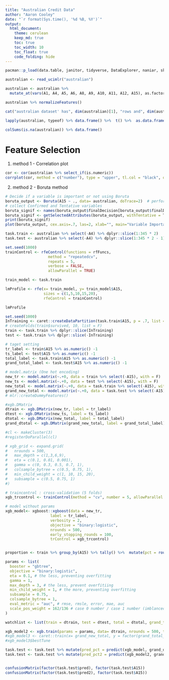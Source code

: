 ---
title: "Australian Credit Data"
author: "Aaron Cooley"
date: "`r format(Sys.time(), '%d %B, %Y')`"
output:
  html_document:
    theme: cerulean
    keep_md: true
    toc: true
    toc_width: 10
    toc_float: true
    code_folding: hide
---

```{r setup, include=FALSE}
pacman::p_load(data.table, janitor, tidyverse, DataExplorer, naniar, skimr, plotly, corrplot, DT, gridExtra, ggrepel, stringi, lubridate, caret, xgboost, rattle, Boruta, doParallel, ucimlr, actools, mlr)
```


```{r pull_data}
australian <- read_ucimlr("australian")

australian <- australian %>% 
  mutate_at(vars(A1, A4, A5, A6, A8, A9, A10, A11, A12, A15), as.factor)

australian %>% normalizeFeatures()
```


```{r attr_data}
cat("australian dataset' has", dim(australian)[1], "rows and", dim(australian)[2], "columns.")
```

```{r summary_data}
lapply(australian, typeof) %>% data.frame() %>%  t() %>%  as.data.frame() 
```

```{r missing_table}
colSums(is.na(australian)) %>% data.frame()
```




# Feature Selection

1. method 1 - Correlation plot

```{r cor, eval=FALSE, include=TRUE}
cor <- cor(australian %>% select_if(is.numeric))
corrplot(cor, method = c("number"), type = "upper", tl.col = "black", order = c("hclust"), diag = T, angle = 45)
```

2. method 2 - Boruta method

```{r boruta, eval=FALSE, include=TRUE}
# Decide if a variable is important or not using Boruta
boruta_output <- Boruta(A15 ~ ., data= australian, doTrace=2)  # perform Boruta search
# collect Confirmed and Tentative variables
boruta_signif <- names(boruta_output$finalDecision[boruta_output$finalDecision %in% c("Confirmed", "Tentative")])  
boruta_signif <- getSelectedAttributes(boruta_output, withTentative = T)
print(boruta_signif)
plot(boruta_output, cex.axis=.7, las=2, xlab="", main="Variable Importance")  # plot variable importance
```

```{r make_task}
task.train <- australian %>% select(-A4) %>% dplyr::slice(1:345 * 2)
task.test <- australian %>% select(-A4) %>% dplyr::slice(1:345 * 2 - 1) 
```




```{r rfe}
set.seed(1000)
trainControl <- rfeControl(functions = rfFuncs,
                   method = "repeatedcv",
                   repeats = 5,
                   verbose = FALSE,
                   allowParallel = TRUE)

train_model <- task.train

lmProfile <- rfe(x= train_model, y= train_model$A15,
                 sizes = c(1,5,10,15,20),
                 rfeControl = trainControl)

lmProfile
```


```{r modeling_1}
set.seed(1000)
InTraining <- caret::createDataPartition(task.train$A15, p = .7, list = F)
# createFolds(train$survived, 10, list = F)
train <- task.train %>% dplyr::slice(InTraining)
test <- task.train %>% dplyr::slice(-InTraining)
```




```{r modeling_2}
# taget setting
tr_label <- train$A15 %>% as.numeric() -1
ts_label <- test$A15 %>% as.numeric() -1
total_label <- task.train$A15 %>% as.numeric() -1
grand_total_label <- task.test$A15 %>% as.numeric() -1

# model.matrix (One hot encoding)
new_tr <- model.matrix(~.+0, data = train %>% select(-A15), with = F)
new_ts <- model.matrix(~.+0, data = test %>% select(-A15), with = F)
new_total <- model.matrix(~.+0, data = task.train %>% select(-A15), with = F)
grand_new_total <- model.matrix(~.+0, data = task.test %>% select(-A15), with = F)
# mlr::createDummyFeatures()
```




```{r modeling_3}
#xgb.DMatrix
dtrain <- xgb.DMatrix(new_tr, label = tr_label)
dtest <- xgb.DMatrix(new_ts, label = ts_label)
dtotal <- xgb.DMatrix(new_total, label = total_label)
grand_dtotal <- xgb.DMatrix(grand_new_total, label = grand_total_label)

#cl <- makeCluster(3)
#registerDoParallel(cl)

# xgb_grid <- expand.grid(
#   nrounds = 500,
#   max_depth = c(1,3,6,9),
#   eta = c(0.1, 0.01, 0.001),
#   gamma = c(0, 0.3, 0.5, 0.7, 1),
#   colsample_bytree = c(0.5, 0.75, 1),
#   min_child_weight = c(1, 10, 15, 20),
#   subsample = c(0.5, 0.75, 1)
#)
```

```{r modeling_4, eval=FALSE, include=TRUE}
# traincontrol : cross-validation (5 folds)
xgb_trcontrol <- trainControl(method = "cv", number = 5, allowParallel = TRUE)

# model without params
xgb_model<- xgboost::xgboost(data = new_tr, 
                    label = tr_label,
                    verbosity = 2, 
                    objective = "binary:logistic", 
                    nrounds = 500, 
                    early_stopping_rounds = 100, 
                    trControl = xgb_trcontrol)



```


```{r modeling_5, eval=FALSE, include=TRUE}
proportion <- train %>% group_by(A15) %>% tally() %>%  mutate(pct = round(n/sum(n),2))

params <- list(
  booster = "gbtree",
  objective = "binary:logistic",
  eta = 0.1, # the less, preventing overfitting
  gamma = 1,
  max_depth = 3, # the less, prevent overfitiing
  min_child_weight = 1, # the more, preventing overfitting 
  subsample = 0.75, 
  colsample_bytree = 1,
  eval_metric = "auc", # rmse, rmsle, error, mae, auc
  scale_pos_weight = 162/136 # case 0 number / case 1 number (imblanced)
)

watchlist <- list(train = dtrain, test = dtest, total = dtotal, grand_total = grand_dtotal)

xgb_model2 <- xgb.train(params = params, data= dtrain, nrounds = 500, trControl = xgb_trcontrol, watchlist = watchlist, early_stopping_rounds = 100)
#xgb_model3 <- caret::train(x= grand_new_total, y = factor(grand_total_label), method = "xgbTree", trControl = xgb_trcontrol, tuneGrid = xgb_grid)
#xgb_model3$bestTune
```



```{r valid_test, eval=FALSE, include=TRUE}
task.test <- task.test %>% mutate(pred_pct = predict(xgb_model, grand_dtotal), pred = ifelse(pred_pct > 0.5, 1, 0))
task.test <- task.test %>% mutate(pred_pct2 = predict(xgb_model2, grand_dtotal), pred2 = ifelse(pred_pct2 > 0.5, 1, 0))


confusionMatrix(factor(task.test$pred), factor(task.test$A15))
confusionMatrix(factor(task.test$pred2), factor(task.test$A15))
```

